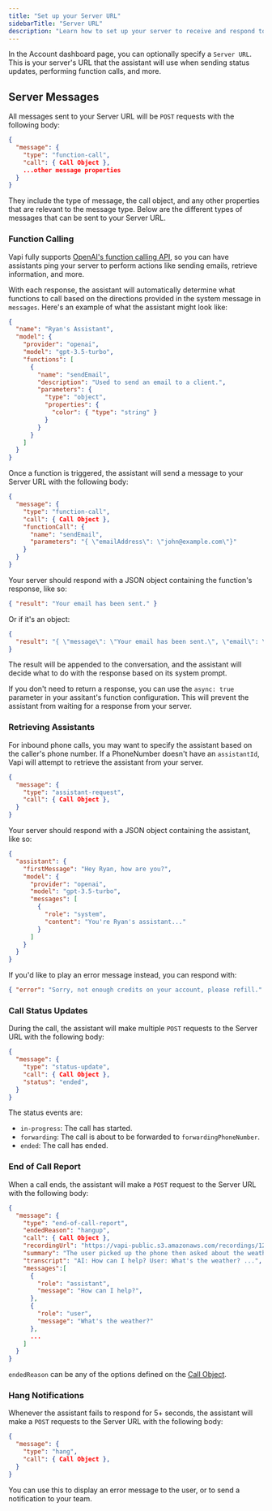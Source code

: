 ```yaml
---
title: "Set up your Server URL"
sidebarTitle: "Server URL"
description: "Learn how to set up your server to receive and respond to messages from Vapi."
---
```


In the Account dashboard page, you can optionally specify a `Server URL`. This is your server's URL that the assistant will use when sending status updates, performing function calls, and more.

## Server Messages

All messages sent to your Server URL will be `POST` requests with the following body:

```json
{
  "message": {
    "type": "function-call",
    "call": { Call Object },
    ...other message properties
  }
}
```

They include the type of message, the call object, and any other properties that are relevant to the message type. Below are the different types of messages that can be sent to your Server URL.

### Function Calling

Vapi fully supports [OpenAI's function calling API](https://platform.openai.com/docs/guides/gpt/function-calling), so you can have assistants ping your server to perform actions like sending emails, retrieve information, and more.

With each response, the assistant will automatically determine what functions to call based on the directions provided in the system message in `messages`. Here's an example of what the assistant might look like:

```json
{
  "name": "Ryan's Assistant",
  "model": {
    "provider": "openai",
    "model": "gpt-3.5-turbo",
    "functions": [
      {
        "name": "sendEmail",
        "description": "Used to send an email to a client.",
        "parameters": {
          "type": "object",
          "properties": {
            "color": { "type": "string" }
          }
        }
      }
    ]
  }
}
```

Once a function is triggered, the assistant will send a message to your Server URL with the following body:

```json
{
  "message": {
    "type": "function-call",
    "call": { Call Object },
    "functionCall": {
      "name": "sendEmail",
      "parameters": "{ \"emailAddress\": \"john@example.com\"}"
    }
  }
}
```

Your server should respond with a JSON object containing the function's response, like so:

```json
{ "result": "Your email has been sent." }
```

Or if it's an object:

```json
{
  "result": "{ \"message\": \"Your email has been sent.\", \"email\": \"test@email.com\" }"
}
```

The result will be appended to the conversation, and the assistant will decide what to do with the response based on its system prompt.

If you don't need to return a response, you can use the `async: true` parameter in your assitant's function configuration. This will prevent the assistant from waiting for a response from your server.

### Retrieving Assistants

For inbound phone calls, you may want to specify the assistant based on the caller's phone number. If a PhoneNumber doesn't have an `assistantId`, Vapi will attempt to retrieve the assistant from your server.

```json
{
  "message": {
    "type": "assistant-request",
    "call": { Call Object },
  }
}
```

Your server should respond with a JSON object containing the assistant, like so:

```json
{
  "assistant": {
    "firstMessage": "Hey Ryan, how are you?",
    "model": {
      "provider": "openai",
      "model": "gpt-3.5-turbo",
      "messages": [
        {
          "role": "system",
          "content": "You're Ryan's assistant..."
        }
      ]
    }
  }
}
```

If you'd like to play an error message instead, you can respond with:

```json
{ "error": "Sorry, not enough credits on your account, please refill." }
```

### Call Status Updates

During the call, the assistant will make multiple `POST` requests to the Server URL with the following body:

```json
{
  "message": {
    "type": "status-update",
    "call": { Call Object },
    "status": "ended",
  }
}
```

The status events are:

- `in-progress`: The call has started.
- `forwarding`: The call is about to be forwarded to `forwardingPhoneNumber`.
- `ended`: The call has ended.

### End of Call Report

When a call ends, the assistant will make a `POST` request to the Server URL with the following body:

```json
{
  "message": {
    "type": "end-of-call-report",
    "endedReason": "hangup",
    "call": { Call Object },
    "recordingUrl": "https://vapi-public.s3.amazonaws.com/recordings/1234.wav",
    "summary": "The user picked up the phone then asked about the weather...",
    "transcript": "AI: How can I help? User: What's the weather? ...",
    "messages":[
      {
        "role": "assistant",
        "message": "How can I help?",
      },
      {
        "role": "user",
        "message": "What's the weather?"
      },
      ...
    ]
  }
}
```

`endedReason` can be any of the options defined on the [Call Object](/api-reference/calls/get-call).

### Hang Notifications

Whenever the assistant fails to respond for 5+ seconds, the assistant will make a `POST` requests to the Server URL with the following body:

```json
{
  "message": {
    "type": "hang",
    "call": { Call Object },
  }
}
```

You can use this to display an error message to the user, or to send a notification to your team.

